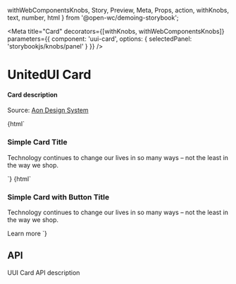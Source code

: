   withWebComponentsKnobs,
  Story,
  Preview,
  Meta,
  Props,
  action,
  withKnobs,
  text,
  number,
  html
} from '@open-wc/demoing-storybook';


<Meta
  title="Card"
  decorators={[withKnobs, withWebComponentsKnobs]}
  parameters={{
    component: 'uui-card',
    options: { selectedPanel: 'storybookjs/knobs/panel' }
  }}
/>

# UnitedUI Card

#### Card description

Source: [Aon Design System](https://designsystem.aon.com/)

<Preview withToolbar>
  <Story name="Card" height="300px">
    {html`
      <uui-card>
        <h3>Simple Card Title</h3>
        <p>
          Technology continues to change our lives in so many ways – not the
          least in the way we shop.
        </p>
      </uui-card>
    `}
  </Story>
  <Story name="Card with button" height="300px">
    {html`
      <uui-card>
        <h3>Simple Card with Button Title</h3>
        <p>
          Technology continues to change our lives in so many ways – not the
          least in the way we shop.
        </p>
        <uui-button>Learn more</uui-button>
      </uui-card>
    `}
  </Story>
</Preview>

## API

<!-- The api table will show the data of "uui-card" in `custom-elements.json`. -->

UUI Card API description

<Props of="uui-card" />
